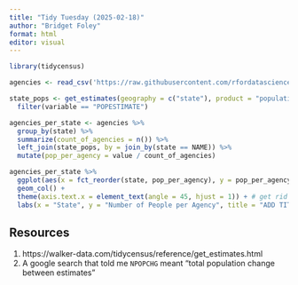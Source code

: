 ```yaml
---
title: "Tidy Tuesday (2025-02-18)"
author: "Bridget Foley"
format: html
editor: visual
---
```


```r
library(tidycensus)
```

```r
agencies <- read_csv('https://raw.githubusercontent.com/rfordatascience/tidytuesday/main/data/2025/2025-02-18/agencies.csv')
```

```r
state_pops <- get_estimates(geography = c("state"), product = "population", variables = "all") %>% 
  filter(variable == "POPESTIMATE")
```

```r
agencies_per_state <- agencies %>% 
  group_by(state) %>% 
  summarize(count_of_agencies = n()) %>% 
  left_join(state_pops, by = join_by(state == NAME)) %>% 
  mutate(pop_per_agency = value / count_of_agencies)
```

```r
agencies_per_state %>% 
  ggplot(aes(x = fct_reorder(state, pop_per_agency), y = pop_per_agency)) +
  geom_col() +
  theme(axis.text.x = element_text(angle = 45, hjust = 1)) + # get rid of scientific notation??
  labs(x = "State", y = "Number of People per Agency", title = "ADD TITLE")
```

## Resources

1. https://walker-data.com/tidycensus/reference/get_estimates.html
2. A google search that told me `NPOPCHG` meant "total population change between estimates"
